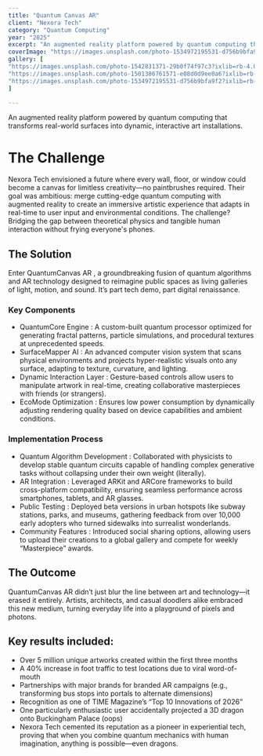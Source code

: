 ```yaml
---
title: "Quantum Canvas AR"
client: "Nexora Tech"
category: "Quantum Computing"
year: "2025"
excerpt: "An augmented reality platform powered by quantum computing that transforms real-world surfaces into dynamic, interactive art installations."
coverImage: "https://images.unsplash.com/photo-1534972195531-d756b9bfa9f2?ixlib=rb-4.0.3&auto=format&fit=crop&w=1000&q=80"
gallery: [
"https://images.unsplash.com/photo-1542831371-29b0f74f97c3?ixlib=rb-4.0.3&auto=format&fit=crop&w=1000&q=80",
"https://images.unsplash.com/photo-1501386761571-e08d0d9ee0a6?ixlib=rb-4.0.3&auto=format&fit=crop&w=1000&q=80",
"https://images.unsplash.com/photo-1534972195531-d756b9bfa9f2?ixlib=rb-4.0.3&auto=format&fit=crop&w=1000&q=80"
]

---
```


An augmented reality platform powered by quantum computing that transforms real-world surfaces into dynamic, interactive art installations.

# The Challenge

Nexora Tech envisioned a future where every wall, floor, or window could become a canvas for limitless creativity—no paintbrushes required. Their goal was ambitious: merge cutting-edge quantum computing with augmented reality to create an immersive artistic experience that adapts in real-time to user input and environmental conditions. The challenge? Bridging the gap between theoretical physics and tangible human interaction without frying everyone's phones.

## The Solution

Enter QuantumCanvas AR , a groundbreaking fusion of quantum algorithms and AR technology designed to reimagine public spaces as living galleries of light, motion, and sound. It’s part tech demo, part digital renaissance.

### Key Components

- QuantumCore Engine : A custom-built quantum processor optimized for generating fractal patterns, particle simulations, and procedural textures at unprecedented speeds.
- SurfaceMapper AI : An advanced computer vision system that scans physical environments and projects hyper-realistic visuals onto any surface, adapting to texture, curvature, and lighting.
- Dynamic Interaction Layer : Gesture-based controls allow users to manipulate artwork in real-time, creating collaborative masterpieces with friends (or strangers).
- EcoMode Optimization : Ensures low power consumption by dynamically adjusting rendering quality based on device capabilities and ambient conditions.

### Implementation Process

- Quantum Algorithm Development : Collaborated with physicists to develop stable quantum circuits capable of handling complex generative tasks without collapsing under their own weight (literally).
- AR Integration : Leveraged ARKit and ARCore frameworks to build cross-platform compatibility, ensuring seamless performance across smartphones, tablets, and AR glasses.
- Public Testing : Deployed beta versions in urban hotspots like subway stations, parks, and museums, gathering feedback from over 10,000 early adopters who turned sidewalks into surrealist wonderlands.
- Community Features : Introduced social sharing options, allowing users to upload their creations to a global gallery and compete for weekly “Masterpiece” awards.

## The Outcome

QuantumCanvas AR didn’t just blur the line between art and technology—it erased it entirely. Artists, architects, and casual doodlers alike embraced this new medium, turning everyday life into a playground of pixels and photons.

## Key results included:

- Over 5 million unique artworks created within the first three months
- A 40% increase in foot traffic to test locations due to viral word-of-mouth
- Partnerships with major brands for branded AR campaigns (e.g., transforming bus stops into portals to alternate dimensions)
- Recognition as one of TIME Magazine’s “Top 10 Innovations of 2026”
- One particularly enthusiastic user accidentally projected a 3D dragon onto Buckingham Palace (oops)
- Nexora Tech cemented its reputation as a pioneer in experiential tech, proving that when you combine quantum mechanics with human imagination, anything is possible—even dragons.
